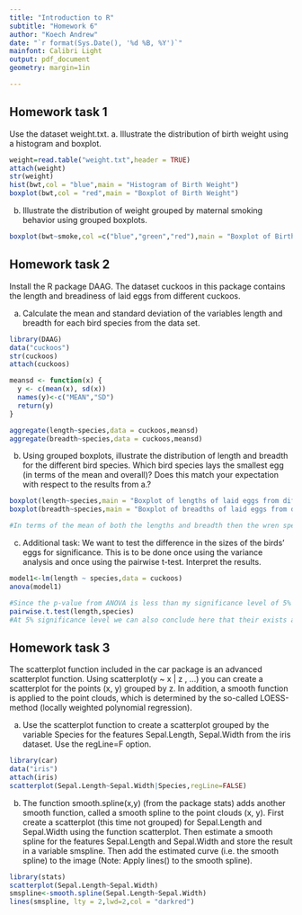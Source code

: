 ---
title: "Introduction to R"
subtitle: "Homework 6"
author: "Koech Andrew"
date: "`r format(Sys.Date(), '%d %B, %Y')`"
mainfont: Calibri Light
output: pdf_document
geometry: margin=1in

---
\newpage

## Homework task 1

Use the dataset weight.txt.
a. Illustrate the distribution of birth weight using a histogram and boxplot.

```{r}
weight=read.table("weight.txt",header = TRUE)
attach(weight)
str(weight)
hist(bwt,col = "blue",main = "Histogram of Birth Weight")
boxplot(bwt,col = "red",main = "Boxplot of Birth Weight")
```


b. Illustrate the distribution of weight grouped by maternal smoking behavior using grouped boxplots.

```{r}
boxplot(bwt~smoke,col =c("blue","green","red"),main = "Boxplot of Birth Weight by maternal smoking behavior",xlab = "Smoking Status",ylab = "Birth Weight (in grams)")
```
<!-- EV: 4/4 -->

## Homework task 2

Install the R package DAAG. The dataset cuckoos in this package contains the length and
breadiness of laid eggs from different cuckoos.

a. Calculate the mean and standard deviation of the variables length and breadth
for each bird species from the data set.

```{r,warning=FALSE,message=FALSE}
library(DAAG)
data("cuckoos")
str(cuckoos)
attach(cuckoos)

meansd <- function(x) {
  y <- c(mean(x), sd(x))
  names(y)<-c("MEAN","SD")
  return(y)
}

aggregate(length~species,data = cuckoos,meansd)
aggregate(breadth~species,data = cuckoos,meansd)
```


b. Using grouped boxplots, illustrate the distribution of length and breadth for the
different bird species. Which bird species lays the smallest egg (in terms of the
mean and overall)? Does this match your expectation with respect to the results
from a.?

```{r}
boxplot(length~species,main = "Boxplot of lengths of laid eggs from different cuckoos",ylab = "length (in mm)",col=c("red", "blue", "green", "orange", "purple", "yellow"))
boxplot(breadth~species,main = "Boxplot of breadths of laid eggs from different cuckoos",ylab = "breadth (in mm)",col=c("red", "blue", "green", "orange", "purple", "yellow"))

#In terms of the mean of both the lengths and breadth then the wren species has the smallest egg of the 6 species. However overall the meadow.pipit has the smallest egg lengthwise whereas in terms of breadth then the wren is still the smallest. It seems awkward for the meadow.pipit species to have the smallest length of egg overall since it's standard deviation is not the largest of the 6 so i wouldn't expect a huge variation in terms of it's observations.
```


c. Additional task: We want to test the difference in the sizes of the birds' eggs for
significance. This is to be done once using the variance analysis and once using
the pairwise t-test. Interpret the results.

```{r}
model1<-lm(length ~ species,data = cuckoos)
anova(model1)

#Since the p-value from ANOVA is less than my significance level of 5% then it suggests that there is a significant difference in the sizes of birds' eggs among the different species.
pairwise.t.test(length,species)
#At 5% significance level we can also conclude here that their exists a statistically significant difference between the wren species vs each of the other 5 species; between hedge.sparrow vs meadow.pipit (p-value=0.03703); and meadow.pipit vs tree.pipit (p-value=0.03856)
```
<!-- EV: 8+3/8 -->

## Homework task 3

The scatterplot function included in the car package is an advanced scatterplot function. Using scatterplot(y ~ x | z , ...) you can create a scatterplot for the points (x, y) grouped by z. In addition, a smooth function is applied to the point clouds, which is determined by the so-called LOESS-method (locally weighted polynomial regression).


a. Use the scatterplot function to create a scatterplot grouped by the variable Species for the features Sepal.Length, Sepal.Width from the iris dataset. Use the regLine=F option.

```{r,warning=FALSE,message=FALSE}
library(car)
data("iris")
attach(iris)
scatterplot(Sepal.Length~Sepal.Width|Species,regLine=FALSE)
```


b. The function smooth.spline(x,y) (from the package stats) adds another smooth function, called a smooth spline to the point clouds (x, y). First create a scatterplot (this time not grouped) for Sepal.Length and Sepal.Width using the function scatterplot. Then estimate a smooth spline for the features Sepal.Length and Sepal.Width and store the result in a variable smspline. Then add the estimated curve (i.e. the smooth spline) to the image (Note: Apply lines() to the smooth spline).

```{r,warning=FALSE,message=FALSE}
library(stats)
scatterplot(Sepal.Length~Sepal.Width)
smspline<-smooth.spline(Sepal.Length~Sepal.Width)
lines(smspline, lty = 2,lwd=2,col = "darkred")
```

<!-- EV: 8/8 -->

<!-- Total 23/20 -->
